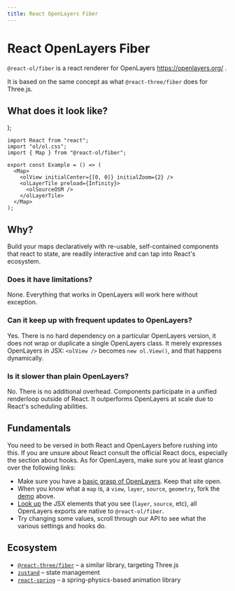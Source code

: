 ```yaml
---
title: React OpenLayers Fiber
---
```


# React OpenLayers Fiber

`@react-ol/fiber` is a react renderer for OpenLayers https://openlayers.org/ .

It is based on the same concept as what `@react-three/fiber` does for Three.js.

## What does it look like?


  <Map className="rounded-xl overflow-hidden mt-4">
    <olView initialCenter={[0, 0]} initialZoom={2} />
    <olLayerTile preload={Infinity}>
      <olSourceOSM />
    </olLayerTile>
  </Map>
);

<Example />

```tsx
import React from "react";
import "ol/ol.css";
import { Map } from "@react-ol/fiber";

export const Example = () => (
  <Map>
    <olView initialCenter={[0, 0]} initialZoom={2} />
    <olLayerTile preload={Infinity}>
      <olSourceOSM />
    </olLayerTile>
  </Map>
);
```

## Why?

Build your maps declaratively with re-usable, self-contained components that react to state, are readily interactive and can tap into React's ecosystem.

### Does it have limitations?

None. Everything that works in OpenLayers will work here without exception.

### Can it keep up with frequent updates to OpenLayers?

Yes. There is no hard dependency on a particular OpenLayers version, it does not wrap or duplicate a single OpenLayers class. It merely expresses OpenLayers in JSX: `<olView />` becomes `new ol.View()`, and that happens dynamically.

### Is it slower than plain OpenLayers?

No. There is no additional overhead. Components participate in a unified renderloop outside of React. It outperforms OpenLayers at scale due to React's scheduling abilities.

## Fundamentals

You need to be versed in both React and OpenLayers before rushing into this. If you are unsure about React consult the official React docs, especially the section about hooks. As for OpenLayers, make sure you at least glance over the following links:

- Make sure you have a [basic grasp of OpenLayers](https://openlayers.org/en/latest/apidoc/module-ol_Map-Map.html). Keep that site open.
- When you know what a `map` is, a `view`, `layer`, `source`, `geometry`, fork the [demo](/#what-does-it-look-like) above.
- [Look up](https://openlayers.org/en/latest/apidoc/module-ol_layer_Layer-Layer.html) the JSX elements that you see (`layer`, `source`, etc), all OpenLayers exports are native to `@react-ol/fiber`.
- Try changing some values, scroll through our API to see what the various settings and hooks do.

## Ecosystem

- [`@react-three/fiber`](https://github.com/pmndrs/react-three-fiber) – a similar library, targeting Three.js
- [`zustand`](https://github.com/pmndrs/zustand) – state management
- [`react-spring`](https://github.com/pmndrs/react-spring) – a spring-physics-based animation library
